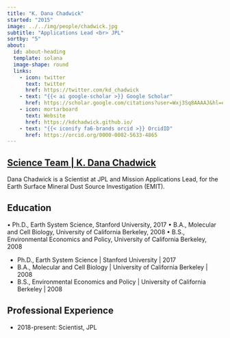 ```yaml
---
title: "K. Dana Chadwick"
started: "2015"
image: ../../img/people/chadwick.jpg
subtitle: "Applications Lead <br> JPL"
sortby: "5"
about:
  id: about-heading
  template: solana
  image-shape: round
  links:
    - icon: twitter
      text: twitter
      href: https://twitter.com/kd_chadwick
    - text: "{{< ai google-scholar >}} Google Scholar"
      href: https://scholar.google.com/citations?user=Wxj3Sq8AAAAJ&hl=en
    - icon: mortarboard
      text: Website
      href: https://kdchadwick.github.io/
    - text: "{{< iconify fa6-brands orcid >}} OrcidID"
      href: https://orcid.org/0000-0002-5633-4865 
---
```


::::: {.container} 

::: {.listing-header}
## [**Science Team** | **K. Dana Chadwick**](../../team.qmd#science-team)
::::

:::: {#about-heading}
::: {.about-section} 

Dana Chadwick is a Scientist at JPL and Mission Applications Lead, for the Earth Surface Mineral Dust Source Investigation (EMIT).

## Education
• Ph.D., Earth System Science, Stanford University, 2017
• B.A., Molecular and Cell Biology, University of California
Berkeley, 2008
• B.S., Environmental Economics and Policy, University of
California Berkeley, 2008

- [Ph.D., Earth System Science]{.fw-bold} |  Stanford University | 2017
- [B.A., Molecular and Cell Biology]{.fw-bold} | University of California Berkeley  | 2008
- [B.S., Environmental Economics and Policy]{.fw-bold} | University of California Berkeley  | 2008

## Professional Experience

- [2018-present:]{.fw-bold} Scientist, JPL

:::
::::
:::::
